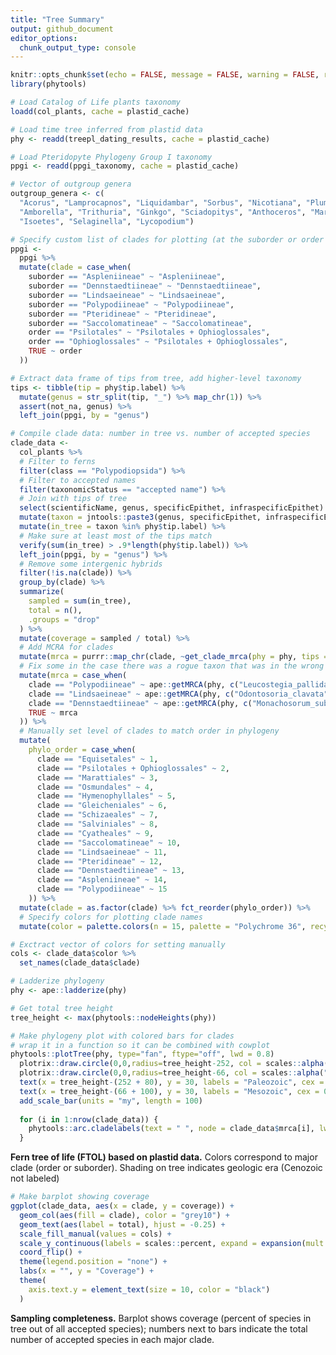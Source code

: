 ```yaml
---
title: "Tree Summary"
output: github_document
editor_options: 
  chunk_output_type: console
---
```


```r
knitr::opts_chunk$set(echo = FALSE, message = FALSE, warning = FALSE, results = "hide", cache = FALSE)
library(phytools)
```

```r
# Load Catalog of Life plants taxonomy
loadd(col_plants, cache = plastid_cache)

# Load time tree inferred from plastid data
phy <- readd(treepl_dating_results, cache = plastid_cache)

# Load Pteridopyte Phylogeny Group I taxonomy
ppgi <- readd(ppgi_taxonomy, cache = plastid_cache)

# Vector of outgroup genera
outgroup_genera <- c(
  "Acorus", "Lamprocapnos", "Liquidambar", "Sorbus", "Nicotiana", "Plumbago", "Magnolia", "Kadsura",
  "Amborella", "Trithuria", "Ginkgo", "Sciadopitys", "Anthoceros", "Marchantia", "Physcomitrella",
  "Isoetes", "Selaginella", "Lycopodium")
```

```r
# Specify custom list of clades for plotting (at the suborder or order level)
ppgi <-
  ppgi %>% 
  mutate(clade = case_when(
    suborder == "Aspleniineae" ~ "Aspleniineae",
    suborder == "Dennstaedtiineae" ~ "Dennstaedtiineae",
    suborder == "Lindsaeineae" ~ "Lindsaeineae",
    suborder == "Polypodiineae" ~ "Polypodiineae",
    suborder == "Pteridineae" ~ "Pteridineae",
    suborder == "Saccolomatineae" ~ "Saccolomatineae",
    order == "Psilotales" ~ "Psilotales + Ophioglossales",
    order == "Ophioglossales" ~ "Psilotales + Ophioglossales",
    TRUE ~ order
  ))

# Extract data frame of tips from tree, add higher-level taxonomy
tips <- tibble(tip = phy$tip.label) %>%
  mutate(genus = str_split(tip, "_") %>% map_chr(1)) %>%
  assert(not_na, genus) %>%
  left_join(ppgi, by = "genus")

# Compile clade data: number in tree vs. number of accepted species
clade_data <-
  col_plants %>%
  # Filter to ferns
  filter(class == "Polypodiopsida") %>%
  # Filter to accepted names
  filter(taxonomicStatus == "accepted name") %>%
  # Join with tips of tree
  select(scientificName, genus, specificEpithet, infraspecificEpithet) %>%
  mutate(taxon = jntools::paste3(genus, specificEpithet, infraspecificEpithet, sep = "_")) %>%
  mutate(in_tree = taxon %in% phy$tip.label) %>%
  # Make sure at least most of the tips match
  verify(sum(in_tree) > .9*length(phy$tip.label)) %>%
  left_join(ppgi, by = "genus") %>%
  # Remove some intergenic hybrids
  filter(!is.na(clade)) %>% 
  group_by(clade) %>%
  summarize(
    sampled = sum(in_tree),
    total = n(),
    .groups = "drop"
  ) %>%
  mutate(coverage = sampled / total) %>%
  # Add MCRA for clades
  mutate(mrca = purrr::map_chr(clade, ~get_clade_mrca(phy = phy, tips = tips, clade_select = .))) %>%
  # Fix some in the case there was a rogue taxon that was in the wrong clade
  mutate(mrca = case_when(
    clade == "Polypodiineae" ~ ape::getMRCA(phy, c("Leucostegia_pallida", "Prosaptia_alata")) %>% as.character,
    clade == "Lindsaeineae" ~ ape::getMRCA(phy, c("Odontosoria_clavata", "Lindsaea_digitata")) %>% as.character,
    clade == "Dennstaedtiineae" ~ ape::getMRCA(phy, c("Monachosorum_subdigitatum", "Microlepia_obtusiloba")) %>% as.character,
    TRUE ~ mrca
  )) %>%
  # Manually set level of clades to match order in phylogeny
  mutate(
    phylo_order = case_when(
      clade == "Equisetales" ~ 1,
      clade == "Psilotales + Ophioglossales" ~ 2,
      clade == "Marattiales" ~ 3,
      clade == "Osmundales" ~ 4,
      clade == "Hymenophyllales" ~ 5,
      clade == "Gleicheniales" ~ 6,
      clade == "Schizaeales" ~ 7,
      clade == "Salviniales" ~ 8,
      clade == "Cyatheales" ~ 9,
      clade == "Saccolomatineae" ~ 10,
      clade == "Lindsaeineae" ~ 11,
      clade == "Pteridineae" ~ 12,
      clade == "Dennstaedtiineae" ~ 13,
      clade == "Aspleniineae" ~ 14,
      clade == "Polypodiineae" ~ 15
    )) %>%
  mutate(clade = as.factor(clade) %>% fct_reorder(phylo_order)) %>%
  # Specify colors for plotting clade names
  mutate(color = palette.colors(n = 15, palette = "Polychrome 36", recycle = FALSE))

# Exctract vector of colors for setting manually
cols <- clade_data$color %>%
  set_names(clade_data$clade)

# Ladderize phylogeny
phy <- ape::ladderize(phy)

# Get total tree height
tree_height <- max(phytools::nodeHeights(phy))
```

```r
# Make phylogeny plot with colored bars for clades
# wrap it in a function so it can be combined with cowplot
phytools::plotTree(phy, type="fan", ftype="off", lwd = 0.8)
  plotrix::draw.circle(0,0,radius=tree_height-252, col = scales::alpha("grey60", 0.25), border="transparent")
  plotrix::draw.circle(0,0,radius=tree_height-66, col = scales::alpha("grey60", 0.25), border="transparent")
  text(x = tree_height-(252 + 80), y = 30, labels = "Paleozoic", cex = 0.8)
  text(x = tree_height-(66 + 100), y = 30, labels = "Mesozoic", cex = 0.8)
  add_scale_bar(units = "my", length = 100)
  
  for (i in 1:nrow(clade_data)) { 
    phytools::arc.cladelabels(text = " ", node = clade_data$mrca[i], lwd = 5, lend = "square", col = clade_data$color[i], mark.node = FALSE, orientation = "horizontal")
  }
```

**Fern tree of life (FTOL) based on plastid data.** Colors correspond to major clade (order or suborder). Shading on tree indicates geologic era (Cenozoic not labeled)

```r
# Make barplot showing coverage
ggplot(clade_data, aes(x = clade, y = coverage)) +
  geom_col(aes(fill = clade), color = "grey10") +
  geom_text(aes(label = total), hjust = -0.25) +
  scale_fill_manual(values = cols) +
  scale_y_continuous(labels = scales::percent, expand = expansion(mult = c(0, .15))) +
  coord_flip() +
  theme(legend.position = "none") +
  labs(x = "", y = "Coverage") +
  theme(
    axis.text.y = element_text(size = 10, color = "black")
  )
```

**Sampling completeness.** Barplot shows coverage (percent of species in tree out of all accepted species); numbers next to bars indicate the total number of accepted species in each major clade.
